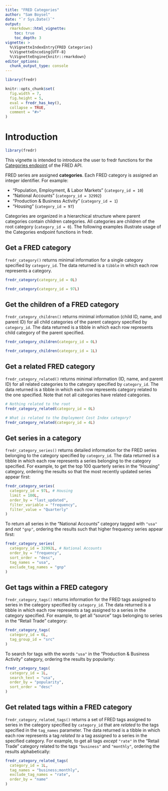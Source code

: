 ```yaml
---
title: "FRED Categories"
author: "Sam Boysel"
date: "`r Sys.Date()`"
output: 
  rmarkdown::html_vignette:
    toc: true
    toc_depth: 3
vignette: >
  %\VignetteIndexEntry{FRED Categories}
  %\VignetteEncoding{UTF-8}
  %\VignetteEngine{knitr::rmarkdown}
editor_options: 
  chunk_output_type: console
---
```


```r
library(fredr)

knitr::opts_chunk$set(
  fig.width = 7,
  fig.height = 5,
  eval = fredr_has_key(),
  collapse = TRUE,
  comment = "#>"
)
```

# Introduction

```r
library(fredr)
```

This vignette is intended to introduce the user to fredr functions for the [Categories endpoint](https://fred.stlouisfed.org/docs/api/fred/#Categories) of the FRED API.

FRED series are assigned **categories**. Each FRED category is assigned an integer identifier. For example:

-   "Population, Employment, & Labor Markets" (`category_id = 10`)
-   "National Accounts" (`category_id = 32992`)
-   "Production & Business Activity" (`category_id = 1`)
-   "Housing" (`category_id = 97`)

Categories are organized in a hierarchical structure where parent categories contain children categories. All categories are children of the root category (`category_id = 0`). The following examples illustrate usage of the Categories endpoint functions in fredr.

## Get a FRED category

`fredr_category()` returns minimal information for a single category specified by `category_id`. The data returned is a `tibble` in which each row represents a category.

```r
fredr_category(category_id = 0L) 
```

```r
fredr_category(category_id = 97L)
```

## Get the children of a FRED category

`fredr_category_children()` returns minimal information (child ID, name, and parent ID) for all child categories of the parent category specified by `category_id`. The data returned is a tibble in which each row represents child category of the parent specified.

```r
fredr_category_children(category_id = 0L)
```

```r
fredr_category_children(category_id = 1L)
```

## Get a related FRED category

`fredr_category_related()` returns minimal information (ID, name, and parent ID) for all related categories to the category specified by `category_id`. The data returned is a tibble in which each row represents category related to the one specified. Note that not all categories have related categories.

```r
# Nothing related to the root
fredr_category_related(category_id = 0L)
```

```r
# What is related to the Employment Cost Index category?
fredr_category_related(category_id = 4L)
```

## Get series in a category

`fredr_category_series()` returns detailed information for the FRED series belonging to the category specified by `category_id`. The data returned is a tibble in which each row represents a series belonging to the category specified. For example, to get the top 100 quarterly series in the "Housing" category, ordering the results so that the most recently updated series appear first:

```r
fredr_category_series(
  category_id = 97L, # Housing
  limit = 100L,
  order_by = "last_updated",
  filter_variable = "frequency",
  filter_value = "Quarterly"
)
```

To return all series in the "National Accounts" category tagged with `"usa"` and *not* `"gnp"`, ordering the results such that higher frequency series appear first:

```r
fredr_category_series(
  category_id = 32992L, # National Accounts
  order_by = "frequency",
  sort_order = "desc",
  tag_names = "usa",
  exclude_tag_names = "gnp"
)
```

## Get tags within a FRED category

`fredr_category_tags()` returns information for the FRED tags assigned to series in the category specified by `category_id`. The data returned is a tibble in which each row represents a tag assigned to a series in the category specified. For example, to get all "source" tags belonging to series in the "Retail Trade" category:

```r
fredr_category_tags(
  category_id = 6L,
  tag_group_id = "src"
)
```

To search for tags with the words `"usa"` in the "Production & Business Activity" category, ordering the results by popularity:

```r
fredr_category_tags(
  category_id = 1L,
  search_text = "usa",
  order_by = "popularity",
  sort_order = "desc"
)
```

## Get related tags within a FRED category

`fredr_category_related_tags()` returns a set of FRED tags assigned to series in the category specified by `category_id` that are *related* to the tags specified in the `tag_names` parameter. The data returned is a tibble in which each row represents a tag *related to* a tag assigned to a series in the specified category. For example, to get all tags *except* `"rate"` in the "Retail Trade" category related to the tags `"business"` and `"monthly"`, ordering the results alphabetically:

```r
fredr_category_related_tags(
  category_id = 1L,
  tag_names = "business;monthly",
  exclude_tag_names = "rate",
  order_by = "name"
)
```
